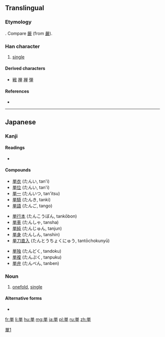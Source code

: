 {{also|單|单}}
==Translingual==
{{ja-forms|単|[[单]]|[[單]]}}

===Etymology===
{{Han simp|單}}. Compare [[厳]] (from [[嚴]]).

===Han character===
{{Han char|rn=24|rad=十|as=07|sn=9|four=9050<sub>6</sub>|canj=火田十 (FWJ)|ids=⿱⿲[[丶]][[丶]][[丿]]⿻[[日]][[十]]}}

# [[single]]

====Derived characters====
* [[戦]] [[禅]] [[褝]] [[弾]]

====References====
* {{Han ref|kx=0157.051|dkj=02752|dj=0360.020|hdz=10047.031|uh=5358|ud=21336}}

----

==Japanese==

===Kanji===
{{ja-kanji|grade=4|rs=十07|style=s|kyu=單}}

====Readings====
* {{ja-readings|on=[[たん]] (tan)|kun=[[ひとえ]] (hitoe)}}

====Compounds====
{{top3}}
* [[単衣]] (たんい, tan'i)
* [[単位]] (たんい, tan'i)
* [[単一]] (たんいつ, tan'itsu)
* [[単騎]] (たんき, tanki)
* [[単語]] (たんご, tango)
{{mid3}}
* [[単行本]] (たんこうぼん, tankōbon)
* [[単車]] (たんしゃ, tansha)
* [[単純]] (たんじゅん, tanjun)
* [[単身]] (たんしん, tanshin)
* [[単刀直入]] (たんとうちょくにゅう, tantōchokunyū)
{{mid3}}
* [[単独]] (たんどく, tandoku)
* [[単複]] (たんぷく, tanpuku)
* [[単弁]] (たんべん, tanben)
{{bottom}}

[[Category:CJKV characters simplified differently in Japan and China|單1]]

{{ja-kanjitab|yomi=k|sort=ひとえ}}

===Noun===
{{ja-noun|ひとえ|kyu=單}} 

# [[onefold]], [[single]]

====Alternative forms====
* {{l|ja|一重}}

[[fr:単]]
[[li:単]]
[[hu:単]]
[[mg:単]]
[[ja:単]]
[[pl:単]]
[[ru:単]]
[[zh:単]]